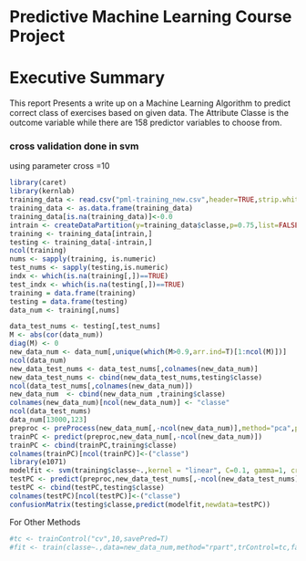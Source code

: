 Predictive Machine Learning Course Project
========================================================
# Executive Summary
This report Presents a write up on a Machine Learning Algorithm to predict correct class of exercises based on given data. The Attribute Classe is the outcome variable while there are 158 predictor variables to choose from. 


### cross validation done in svm
using parameter cross =10
```r
library(caret)
library(kernlab)
training_data <- read.csv("pml-training_new.csv",header=TRUE,strip.white=TRUE,na.strings=c("",".","NA"))
training_data <- as.data.frame(training_data)
training_data[is.na(training_data)]<-0.0
intrain <- createDataPartition(y=training_data$classe,p=0.75,list=FALSE)
training <- training_data[intrain,]
testing <- training_data[-intrain,]
ncol(training)
nums <- sapply(training, is.numeric)
test_nums <- sapply(testing,is.numeric)
indx <- which(is.na(training[,])==TRUE) 
test_indx <- which(is.na(testing[,])==TRUE) 
training = data.frame(training)
testing = data.frame(testing)
data_num <- training[,nums]

data_test_nums <- testing[,test_nums]
M <- abs(cor(data_num))
diag(M) <- 0
new_data_num <- data_num[,unique(which(M>0.9,arr.ind=T)[1:ncol(M)])]
ncol(data_num)
new_data_test_nums <- data_test_nums[,colnames(new_data_num)]
new_data_test_nums <- cbind(new_data_test_nums,testing$classe)
ncol(data_test_nums[,colnames(new_data_num)])
new_data_num  <- cbind(new_data_num ,training$classe)
colnames(new_data_num)[ncol(new_data_num)] <- "classe"
ncol(data_test_nums)
data_num[13000,123]
preproc <- preProcess(new_data_num[,-ncol(new_data_num)],method="pca",pcaComp=5)
trainPC <- predict(preproc,new_data_num[,-ncol(new_data_num)])
trainPC <- cbind(trainPC,training$classe)
colnames(trainPC)[ncol(trainPC)]<-("classe")
library(e1071)
modelfit <- svm(training$classe~.,kernel = "linear", C=0.1, gamma=1, cross=10, type="C-classification", data=trainPC)
testPC <- predict(preproc,new_data_test_nums[,-ncol(new_data_test_nums)])
testPC <- cbind(testPC,testing$classe)
colnames(testPC)[ncol(testPC)]<-("classe")
confusionMatrix(testing$classe,predict(modelfit,newdata=testPC))
```


For Other Methods
```r
#tc <- trainControl("cv",10,savePred=T)
#fit <- train(classe~.,data=new_data_num,method="rpart",trControl=tc,family=poisson(link = "log"))
```
